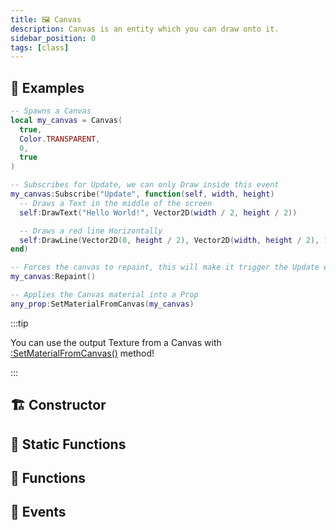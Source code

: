 ```yaml
---
title: 🖼️ Canvas
description: Canvas is an entity which you can draw onto it.
sidebar_position: 0
tags: [class]
---
```


<HeaderDeclaration type="Class" name="Canvas" />


## 🎒 Examples

```lua title=Client/Index.lua
-- Spawns a Canvas
local my_canvas = Canvas(
  true,
  Color.TRANSPARENT,
  0,
  true
)

-- Subscribes for Update, we can only Draw inside this event
my_canvas:Subscribe("Update", function(self, width, height)
  -- Draws a Text in the middle of the screen
  self:DrawText("Hello World!", Vector2D(width / 2, height / 2))

  -- Draws a red line Horizontally
  self:DrawLine(Vector2D(0, height / 2), Vector2D(width, height / 2), 10, Color.RED)
end)

-- Forces the canvas to repaint, this will make it trigger the Update event
my_canvas:Repaint()

-- Applies the Canvas material into a Prop
any_prop:SetMaterialFromCanvas(my_canvas)
```

:::tip

You can use the output Texture from a Canvas with [:SetMaterialFromCanvas()](/scripting-reference/classes/base-classes/paintable.mdx#setmaterialfromcanvas) method!

:::


## 🏗️ Constructor

<ConstructorDeclaration type="Class" name="Canvas" />


## 🗿 Static Functions

<StaticFunctionsDeclaration type="Class" name="Canvas" />


## 🦠 Functions

<FunctionsDeclaration type="Class" name="Canvas" />


## 🚀 Events

<EventsDeclaration type="Class" name="Canvas" />
